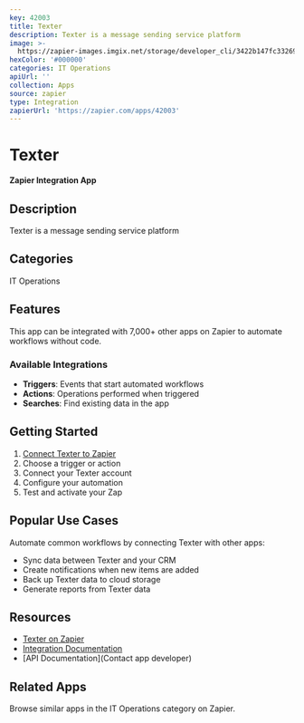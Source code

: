```yaml
---
key: 42003
title: Texter
description: Texter is a message sending service platform
image: >-
  https://zapier-images.imgix.net/storage/developer_cli/3422b147fc3326992dcd204dab89feda.png?auto=format%2Ccompress&ixlib=python-3.0.0&q=50
hexColor: '#000000'
categories: IT Operations
apiUrl: ''
collection: Apps
source: zapier
type: Integration
zapierUrl: 'https://zapier.com/apps/42003'
---
```

# Texter

**Zapier Integration App**

## Description

Texter is a message sending service platform

## Categories

IT Operations

## Features

This app can be integrated with 7,000+ other apps on Zapier to automate workflows without code.

### Available Integrations

- **Triggers**: Events that start automated workflows
- **Actions**: Operations performed when triggered
- **Searches**: Find existing data in the app

## Getting Started

1. [Connect Texter to Zapier](https://zapier.com/apps/42003)
2. Choose a trigger or action
3. Connect your Texter account
4. Configure your automation
5. Test and activate your Zap

## Popular Use Cases

Automate common workflows by connecting Texter with other apps:

- Sync data between Texter and your CRM
- Create notifications when new items are added
- Back up Texter data to cloud storage
- Generate reports from Texter data

## Resources

- [Texter on Zapier](https://zapier.com/apps/42003)
- [Integration Documentation](https://zapier.com/apps/42003/integrations)
- [API Documentation](Contact app developer)

## Related Apps

Browse similar apps in the IT Operations category on Zapier.
